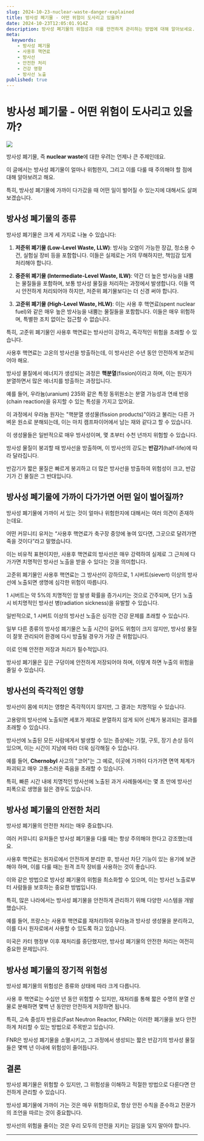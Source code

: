 ```yaml
---
slug: 2024-10-23-nuclear-waste-danger-explained
title: 방사성 폐기물 - 어떤 위험이 도사리고 있을까?
date: 2024-10-23T12:05:01.914Z
description: 방사성 폐기물의 위험성과 이를 안전하게 관리하는 방법에 대해 알아보세요. 가까이 다가갔을 때의 위험성과 방사선의 영향을 상세히 설명합니다.
meta:
  keywords:
    - 방사성 폐기물
    - 사용후 핵연료
    - 방사선
    - 안전한 처리
    - 건강 영향
    - 방사선 노출
published: true
---
```


# 방사성 폐기물 - 어떤 위험이 도사리고 있을까?

![](https://blogger.googleusercontent.com/img/a/AVvXsEhK6NeS4wNcvVAWAr_8Rq2B147hbttxoUks_ks6g0xnfJj-X7GIgHQSOdSm6csNxCNtMLi-UmajIEDXbGlOBA3jc1LZrLc_up-4mZnkXd4_UhtWy218s4LsFM8iZHOjf_-kww7zDMt_JDALgojuzuULG3BOLxp_MXTdoIn083Zfs35301UibaLH3vyIxtM)

방사성 폐기물, 즉 **nuclear waste**에 대한 우려는 언제나 큰 주제인데요.

이 글에서는 방사성 폐기물이 얼마나 위험한지, 그리고 이를 다룰 때 주의해야 할 점에 대해 알아보려고 해요.

특히, 방사성 폐기물에 가까이 다가갔을 때 어떤 일이 벌어질 수 있는지에 대해서도 살펴보겠습니다.

## 방사성 폐기물의 종류

방사성 폐기물은 크게 세 가지로 나눌 수 있습니다:

1. **저준위 폐기물 (Low-Level Waste, LLW)**: 방사능 오염이 가능한 장갑, 청소용 수건, 실험실 장비 등을 포함합니다. 이들은 실제로는 거의 무해하지만, 책임감 있게 처리해야 합니다.

2. **중준위 폐기물 (Intermediate-Level Waste, ILW)**: 약간 더 높은 방사능을 내뿜는 물질들을 포함하며, 보통 방사성 물질을 처리하는 과정에서 발생합니다. 이들 역시 안전하게 처리되어야 하지만, 저준위 폐기물보다는 더 신경 써야 합니다.

3. **고준위 폐기물 (High-Level Waste, HLW)**: 이는 사용 후 핵연료(spent nuclear fuel)와 같은 매우 높은 방사능을 내뿜는 물질들을 포함합니다. 이들은 매우 위험하며, 특별한 조치 없이는 접근할 수 없습니다.

특히, 고준위 폐기물인 사용후 핵연료는 방사선이 강하고, 즉각적인 위험을 초래할 수 있습니다.

사용후 핵연료는 고온의 방사선을 방출하는데, 이 방사선은 수년 동안 안전하게 보관되어야 해요.

방사성 물질에서 에너지가 생성되는 과정은 **핵분열**(fission)이라고 하며, 이는 원자가 분열하면서 많은 에너지를 방출하는 과정입니다.

예를 들어, 우라늄(uranium) 235와 같은 특정 동위원소는 분열 가능성과 연쇄 반응(chain reaction)을 유지할 수 있는 특성을 가지고 있어요.

이 과정에서 우라늄 원자는 "핵분열 생성물(fission products)"이라고 불리는 다른 가벼운 원소로 분해되는데, 이는 마치 캠프파이어에서 남는 재와 같다고 할 수 있습니다.

이 생성물들은 일반적으로 매우 방사성이며, 몇 초부터 수천 년까지 위험할 수 있습니다.

방사성 물질이 붕괴할 때 방사선을 방출하며, 이 방사선의 강도는 **반감기**(half-life)에 따라 달라집니다.

반감기가 짧은 물질은 빠르게 붕괴하고 더 많은 방사선을 방출하여 위험성이 크고, 반감기가 긴 물질은 그 반대입니다.

## 방사성 폐기물에 가까이 다가가면 어떤 일이 벌어질까?

방사성 폐기물에 가까이 서 있는 것이 얼마나 위험한지에 대해서는 여러 의견이 존재하는데요.

어떤 커뮤니티 유저는 “사용후 핵연료가 축구장 중앙에 놓여 있다면, 그곳으로 달려가면 죽을 것이다”라고 말했습니다.

이는 비유적 표현이지만, 사용후 핵연료의 방사선은 매우 강력하여 실제로 그 근처에 다가가면 치명적인 방사선 노출을 받을 수 있다는 것을 의미합니다.

고준위 폐기물인 사용후 핵연료는 그 방사선이 강하므로, 1 시버트(sievert) 이상의 방사선에 노출되면 생명에 심각한 위험이 따릅니다.

1 시버트는 약 5%의 치명적인 암 발생 확률을 증가시키는 것으로 간주되며, 단기 노출 시 비치명적인 방사선 병(radiation sickness)을 유발할 수 있습니다.

일반적으로, 1 시버트 이상의 방사선 노출은 심각한 건강 문제를 초래할 수 있습니다.

일부 다른 종류의 방사성 폐기물은 노출 시간이 길어도 위험이 크지 않지만, 방사성 물질이 잘못 관리되어 환경에 다시 방출될 경우가 가장 큰 위험입니다.

이로 인해 안전한 저장과 처리가 필수적입니다.

방사성 폐기물은 깊은 구덩이에 안전하게 저장되어야 하며, 이렇게 하면 누출의 위험을 줄일 수 있습니다.

## 방사선의 즉각적인 영향

방사선이 몸에 미치는 영향은 즉각적이지 않지만, 그 결과는 치명적일 수 있습니다.

고용량의 방사선에 노출되면 세포가 제대로 분열하지 않게 되어 신체가 붕괴되는 결과를 초래할 수 있습니다.

방사선에 노출된 모든 사람에게서 발생할 수 있는 증상에는 기절, 구토, 장기 손상 등이 있으며, 이는 시간이 지남에 따라 더욱 심각해질 수 있습니다.

예를 들어, **Chernobyl** 사고의 "코어"는 그 예로, 이곳에 가까이 다가가면 면역 체계가 파괴되고 매우 고통스러운 죽음을 초래할 수 있습니다.

특히, 빠른 시간 내에 치명적인 방사선에 노출된 과거 사례들에서는 몇 초 만에 방사선 피폭으로 생명을 잃은 경우도 있습니다.

## 방사성 폐기물의 안전한 처리

방사성 폐기물의 안전한 처리는 매우 중요합니다.

여러 커뮤니티 유저들은 방사성 폐기물을 다룰 때는 항상 주의해야 한다고 강조했는데요.

사용후 핵연료는 원자로에서 안전하게 분리한 후, 방사선 차단 기능이 있는 용기에 보관해야 하며, 이를 다룰 때는 원격 조작 장비를 사용하는 것이 좋습니다.

이와 같은 방법으로 방사성 폐기물의 위험을 최소화할 수 있으며, 이는 방사선 노출로부터 사람들을 보호하는 중요한 방법입니다.

특히, 많은 나라에서는 방사성 폐기물을 안전하게 관리하기 위해 다양한 시스템을 개발했습니다.

예를 들어, 프랑스는 사용후 핵연료를 재처리하여 우라늄과 방사성 생성물을 분리하고, 이를 다시 원자로에서 사용할 수 있도록 하고 있습니다.

미국은 카터 행정부 이후 재처리를 중단했지만, 방사성 폐기물의 안전한 처리는 여전히 중요한 문제입니다.

## 방사성 폐기물의 장기적 위험성

방사성 폐기물의 위험성은 종류와 상태에 따라 크게 다릅니다.

사용 후 핵연료는 수십만 년 동안 위험할 수 있지만, 재처리를 통해 짧은 수명의 분열 산물로 분해하면 몇백 년 동안만 안전하게 저장하면 됩니다.

특히, 고속 중성자 반응로(Fast Neutron Reactor, FNR)는 이러한 폐기물을 보다 안전하게 처리할 수 있는 방법으로 주목받고 있습니다.

FNR은 방사성 폐기물을 소멸시키고, 그 과정에서 생성되는 짧은 반감기의 방사성 물질들은 몇백 년 이내에 위험성이 줄어듭니다.

## 결론

방사성 폐기물은 위험할 수 있지만, 그 위험성을 이해하고 적절한 방법으로 다룬다면 안전하게 관리할 수 있습니다.

방사성 폐기물에 가까이 가는 것은 매우 위험하므로, 항상 안전 수칙을 준수하고 전문가의 조언을 따르는 것이 중요합니다.

방사선의 위험을 줄이는 것은 우리 모두의 안전을 지키는 길임을 잊지 말아야 합니다.

---
